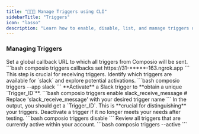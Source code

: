 ```yaml
---
title: "🧑🏻‍💻 Manage Triggers using CLI"
sidebarTitle: "Triggers"
icon: "lasso"
description: "Learn how to enable, disable, list, and manage triggers using the CLI."
---
```


### Managing Triggers

<Steps>
<Step title="Set Global Trigger Callback URL">
Set a global callback URL to which all triggers from Composio will be sent.
  <CodeGroup>
  ```bash
  composio triggers callbacks set https://31-*****-163.ngrok.app
  ```
  </CodeGroup>
  This step is crucial for receiving triggers. 
</Step>
<Step title="List All Triggers for Slack">
Identify which triggers are available for `slack` and explore potential activations.
  <CodeGroup>
  ```bash
  composio triggers --app slack
  ```
  </CodeGroup>
</Step>
<Step title="Enable a Specific Trigger">
**Activate** a Slack trigger to **obtain a unique `Trigger_ID`**.
  <CodeGroup>
  ```bash
  composio triggers enable slack_receive_message # Replace 'slack_receive_message' with your desired trigger name
  ```
  </CodeGroup>
  In the output, you should get a `Trigger_ID`. This is **crucial for distinguishing** your triggers.
</Step>

<Step title="Disable a Specific Trigger">
Deactivate a trigger if it no longer meets your needs after testing.
  <CodeGroup>
  ```bash
  composio triggers disable <trigger_id>
  ```
  </CodeGroup>
</Step>
<Step title="List All Active Triggers">
Review all triggers that are currently active within your account.
  <CodeGroup>
  ```bash
  composio triggers --active
  ```
  </CodeGroup>
</Step>
</Steps>